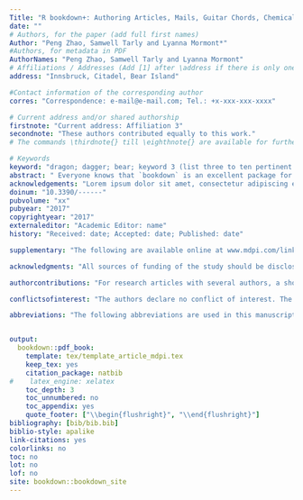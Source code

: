 --- 
Title: "R bookdown+: Authoring Articles, Mails, Guitar Chords, Chemical Molecular Formulae and Equations with R bookdown"
date: ""
# Authors, for the paper (add full first names)
Author: "Peng Zhao, Samwell Tarly and Lyanna Mormont*"
#Authors, for metadata in PDF
AuthorNames: "Peng Zhao, Samwell Tarly and Lyanna Mormont"
# Affiliations / Addresses (Add [1] after \address if there is only one affiliation.)
address: "Innsbruck, Citadel, Bear Island"

#Contact information of the corresponding author
corres: "Correspondence: e-mail@e-mail.com; Tel.: +x-xxx-xxx-xxxx"

# Current address and/or shared authorship
firstnote: "Current address: Affiliation 3"
secondnote: "These authors contributed equally to this work."
# The commands \thirdnote{} till \eighthnote{} are available for further notes

# Keywords
keyword: "dragon; dagger; bear; keyword 3 (list three to ten pertinent keywords specific to the article, yet reasonably common within the subject discipline.)"
abstract: " Everyone knows that `bookdown` is an excellent package for authoring books on programming languages. But it is only one side of the coin.  It can do more than expected. Therefore I am developing `bookdown+`. `bookdown+` is an extension of `bookdown`. It helps you write academic journal articles, guitar books, chemical equations, mails, calendars, and diaries."
acknowledgements: "Lorem ipsum dolor sit amet, consectetur adipiscing elit, sed do eiusmod tempor incididunt ut labore et dolore magna aliqua."
doinum: "10.3390/------"
pubvolume: "xx"
pubyear: "2017"
copyrightyear: "2017"
externaleditor: "Academic Editor: name"
history: "Received: date; Accepted: date; Published: date"

supplementary: "The following are available online at www.mdpi.com/link, Figure S1: title, Table S1: title, Video S1: title."

acknowledgments: "All sources of funding of the study should be disclosed. Please clearly indicate grants that you have received in support of your research work. Clearly state if you received funds for covering the costs to publish in open access."

authorcontributions: "For research articles with several authors, a short paragraph specifying their individual contributions must be provided. The following statements should be used ``X.X. and Y.Y. conceived and designed the experiments; X.X. performed the experiments; X.X. and Y.Y. analyzed the data; W.W. contributed reagents/materials/analysis tools; Y.Y. wrote the paper.'' Authorship must be limited to those who have contributed substantially to the work reported."

conflictsofinterest: "The authors declare no conflict of interest. The founding sponsors had no role in the design of the study; in the collection, analyses, or interpretation of data; in the writing of the manuscript, and in the decision to publish the results." 

abbreviations: "The following abbreviations are used in this manuscript: GOT: Games of Thrones."


output:
  bookdown::pdf_book:
    template: tex/template_article_mdpi.tex
    keep_tex: yes
    citation_package: natbib
#    latex_engine: xelatex
    toc_depth: 3
    toc_unnumbered: no
    toc_appendix: yes
    quote_footer: ["\\begin{flushright}", "\\end{flushright}"]
bibliography: [bib/bib.bib]
biblio-style: apalike
link-citations: yes
colorlinks: no  
toc: no
lot: no
lof: no
site: bookdown::bookdown_site
---
